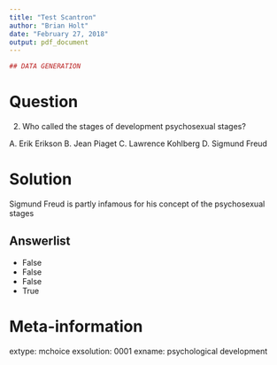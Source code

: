 ---
title: "Test Scantron"
author: "Brian Holt"
date: "February 27, 2018"
output: pdf_document
---

```{r data generation, echo = FALSE, results = "hide"}
## DATA GENERATION
```
Question
========

2.	Who called the stages of development psychosexual stages?

A. Erik Erikson
B. Jean Piaget
C. Lawrence Kohlberg
D. Sigmund Freud

Solution
========
Sigmund Freud is partly infamous for his concept of the psychosexual stages

Answerlist
----------
* False
* False
* False
* True


Meta-information
================
extype: mchoice
exsolution: 0001
exname: psychological development

